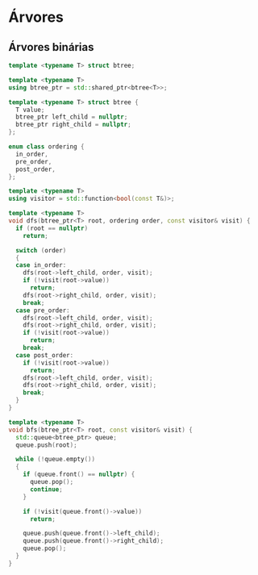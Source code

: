# Árvores

## Árvores binárias

```cpp
template <typename T> struct btree;

template <typename T>
using btree_ptr = std::shared_ptr<btree<T>>;

template <typename T> struct btree {
  T value;
  btree_ptr left_child = nullptr;
  btree_ptr right_child = nullptr;
};
```

```cpp
enum class ordering {
  in_order,
  pre_order,
  post_order,
};

template <typename T>
using visitor = std::function<bool(const T&)>;
```

```cpp
template <typename T>
void dfs(btree_ptr<T> root, ordering order, const visitor& visit) {
  if (root == nullptr)
    return;

  switch (order)
  {
  case in_order:
    dfs(root->left_child, order, visit);
    if (!visit(root->value))
      return;
    dfs(root->right_child, order, visit);
    break;
  case pre_order:
    dfs(root->left_child, order, visit);
    dfs(root->right_child, order, visit);
    if (!visit(root->value))
      return;
    break;
  case post_order:
    if (!visit(root->value))
      return;
    dfs(root->left_child, order, visit);
    dfs(root->right_child, order, visit);
    break;
  }
}
```

```cpp
template <typename T>
void bfs(btree_ptr<T> root, const visitor& visit) {
  std::queue<btree_ptr> queue;
  queue.push(root);

  while (!queue.empty())
  {
    if (queue.front() == nullptr) {
      queue.pop();
      continue;
    }

    if (!visit(queue.front()->value))
      return;

    queue.push(queue.front()->left_child);
    queue.push(queue.front()->right_child);
    queue.pop();
  }
}
```
